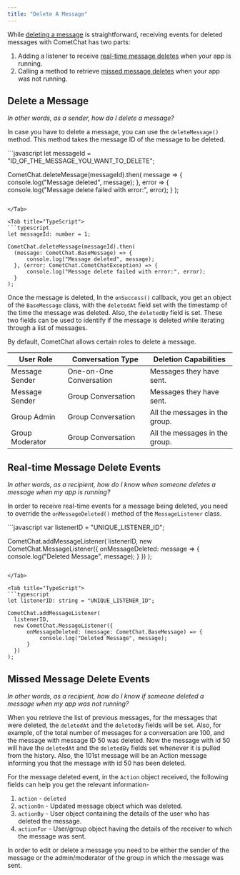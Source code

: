 ```yaml
---
title: "Delete A Message"
---
```




While [deleting a message](/sdk/react-native/delete-message#delete-a-message) is straightforward, receiving events for deleted messages with CometChat has two parts:

1. Adding a listener to receive [real-time message deletes](/sdk/react-native/delete-message#real-time-message-delete-events) when your app is running.
2. Calling a method to retrieve [missed message deletes](/sdk/react-native/delete-message#missed-message-delete-events) when your app was not running.

## Delete a Message

*In other words, as a sender, how do I delete a message?*

In case you have to delete a message, you can use the `deleteMessage()` method. This method takes the message ID of the message to be deleted.

<Tabs>
<Tab title="Delete Message">
```javascript
let messageId = "ID_OF_THE_MESSAGE_YOU_WANT_TO_DELETE";

CometChat.deleteMessage(messageId).then(
message => {
  console.log("Message deleted", message);
}, error => {
  console.log("Message delete failed with error:", error);
}
);
```

</Tab>

<Tab title="TypeScript">
```typescript
let messageId: number = 1;

CometChat.deleteMessage(messageId).then(
  (message: CometChat.BaseMessage) => {
      console.log("Message deleted", message);
  }, (error: CometChat.CometChatException) => {
      console.log("Message delete failed with error:", error);
  }
);
```

</Tab>

</Tabs>

Once the message is deleted, In the `onSuccess()` callback, you get an object of the `BaseMessage` class, with the `deletedAt` field set with the timestamp of the time the message was deleted. Also, the `deletedBy` field is set. These two fields can be used to identify if the message is deleted while iterating through a list of messages.

By default, CometChat allows certain roles to delete a message.

| User Role       | Conversation Type       | Deletion Capabilities          |
| --------------- | ----------------------- | ------------------------------ |
| Message Sender  | One-on-One Conversation | Messages they have sent.       |
| Message Sender  | Group Conversation      | Messages they have sent.       |
| Group Admin     | Group Conversation      | All the messages in the group. |
| Group Moderator | Group Conversation      | All the messages in the group. |

## Real-time Message Delete Events

*In other words, as a recipient, how do I know when someone deletes a message when my app is running?*

In order to receive real-time events for a message being deleted, you need to override the `onMessageDeleted()` method of the `MessageListener` class.

<Tabs>
<Tab title="Message Listener">
```javascript
var listenerID = "UNIQUE_LISTENER_ID";

CometChat.addMessageListener(
listenerID,
new CometChat.MessageListener({
  onMessageDeleted: message => {
    console.log("Deleted Message", message);
  }
})
);
```

</Tab>

<Tab title="TypeScript">
```typescript
let listenerID: string = "UNIQUE_LISTENER_ID";

CometChat.addMessageListener(
  listenerID,
  new CometChat.MessageListener({
      onMessageDeleted: (message: CometChat.BaseMessage) => {
          console.log("Deleted Message", message);
      }
  })
);
```

</Tab>

</Tabs>

## Missed Message Delete Events

*In other words, as a recipient, how do I know if someone deleted a message when my app was not running?*

When you retrieve the list of previous messages, for the messages that were deleted, the `deletedAt` and the `deletedBy` fields will be set. Also, for example, of the total number of messages for a conversation are 100, and the message with message ID 50 was deleted. Now the message with id 50 will have the `deletedAt` and the `deletedBy` fields set whenever it is pulled from the history. Also, the 101st message will be an Action message informing you that the message with id 50 has been deleted.

For the message deleted event, in the `Action` object received, the following fields can help you get the relevant information-

1. `action` - `deleted`
2. `actionOn` - Updated message object which was deleted.
3. `actionBy` - User object containing the details of the user who has deleted the message.
4. `actionFor` - User/group object having the details of the receiver to which the message was sent.

<Note>

In order to edit or delete a message you need to be either the sender of the message or the admin/moderator of the group in which the message was sent.

</Note>
